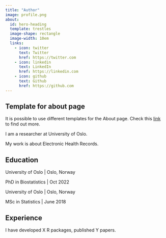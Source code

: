 ```yaml
---
title: "Author"
image: profile.png
about:
  id: hero-heading
  template: trestles
  image-shape: rectangle
  image-width: 10em
  links:
    - icon: twitter
      text: Twitter
      href: https://twitter.com
    - icon: linkedin
      text: LinkedIn
      href: https://linkedin.com
    - icon: github
      text: Github
      href: https://github.com
---
```


:::callout-note
## Template for about page

It is possible to use different templates for the About page. Check this [link](https://quarto.org/docs/websites/website-about.html) to find out more.

:::


::: {#hero-heading}

I am a researcher at University of Oslo. 

My work is about Electronic Health Records.


## Education 

University of Oslo | Oslo, Norway

PhD in Biostatistics | Oct 2022

University of Oslo | Oslo, Norway

MSc in Statistics | June 2018

## Experience

I have developed X R packages, published Y papers. 

:::


